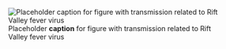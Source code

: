 ![Placeholder __caption__ for figure with transmission related to Rift Valley fever virus](/img/placeholder.jpg)